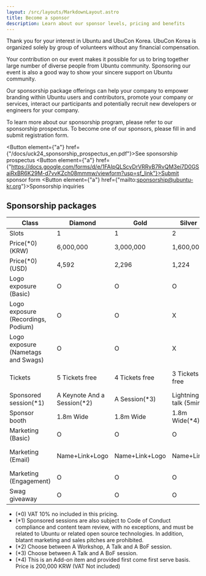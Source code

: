 ```yaml
---
layout: /src/layouts/MarkdownLayout.astro
title: Become a sponsor
description: Learn about our sponsor levels, pricing and benefits
---
```



Thank you for your interest in Ubuntu and UbuCon Korea. UbuCon Korea is organized solely by group of volunteers without any financial compensation.

Your contribution on our event makes it possible for us to bring together large number of diverse people from Ubuntu community. Sponsoring our event is also a good way to show your sincere support on Ubuntu community.

Our sponsorship package offerings can help your company to empower branding within Ubuntu users and contributors, promote your company or services, interact our participants and potentially recruit new developers or engineers for your company.

To learn more about our sponsorship program, please refer to our sponsorship prospectus. To become one of our sponsors, please fill in and submit registration form.

<Button element={"a"} href={"/docs/uck24_sponsorship_prospectus_en.pdf"}>See sponsorship prospectus</Button>
<Button element={"a"} href={"https://docs.google.com/forms/d/e/1FAIpQLScyDrVRRyB7RvQM3ei7D0GSaiRxBR6K29M-d7vvKZch08mmmw/viewform?usp=sf_link"}>Submit sponsor form</Button>
<Button element={"a"} href={"mailto:sponsorship@ubuntu-kr.org"}>Sponsorship inquiries</Button>
## Sponsorship packages

<div class="responsive-table">

| Class | Diamond | Gold | Silver | Bronze | Supporter |
| --- | --- | --- | --- | --- | --- |
| Slots | 1 | 1 | 2 | 4 | ∞ |
| Price(*0) (KRW) | 6,000,000 | 3,000,000 | 1,600,000 | 800,000 | 500,000 |
| Price(*0) (USD) | 4,592 | 2,296 | 1,224 | 612 | 382 |
| Logo exposure (Basic) | O | O | O | O | O |
| Logo exposure (Recordings, Podium) | O | O | X | X | X |
| Logo exposure (Nametags and Swags) | O | O | X | X | X |
| Tickets | 5 Tickets free | 4 Tickets free | 3 Tickets free | 2 Tickets free | 5 Tickets 10% Discount |
| Sponsored session(*1) | A Keynote And a Session(*2) | A Session(*3) | Lightning talk (5min) | X | X |
| Sponsor booth | 1.8m Wide | 1.8m Wide | 1.8m Wide(*4) | X | X |
| Marketing (Basic) | O | O | O | O | O |
| Marketing (Email) | Name+Link+Logo | Name+Link+Logo | Name+Link | Name+Link | Mention Name only |
| Marketing (Engagement) | O | O | O | O | X |
| Swag giveaway | O | O | O | O | O |

</div>

- (*0) VAT 10% no included in this pricing.
- (*1) Sponsored sessions are also subject to Code of Conduct compliance and content team review, with no exceptions, and must be related to Ubuntu or related open source technologies. In addition, blatant marketing and sales pitches are prohibited.    
- (*2) Choose between A Workshop, A Talk and A BoF session.
- (*3) Choose between A Talk and A BoF session.
- (*4) This is an Add-on item and provided first come first serve basis. Price is 200,000 KRW (VAT Not included)
